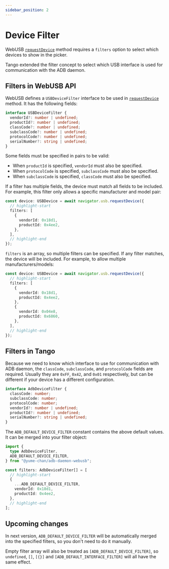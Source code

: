 ```yaml
---
sidebar_position: 2
---
```


# Device Filter

WebUSB [`requestDevice`](https://developer.mozilla.org/en-US/docs/Web/API/USB/requestDevice#filters) method requires a `filters` option to select which devices to show in the picker.

Tango extended the filter concept to select which USB interface is used for communication with the ADB daemon.

## Filters in WebUSB API

WebUSB defines a `USBDeviceFilter` interface to be used in [`requestDevice`](https://developer.mozilla.org/en-US/docs/Web/API/USB/requestDevice#filters) method. It has the following fields:

```ts
interface USBDeviceFilter {
  vendorId?: number | undefined;
  productId?: number | undefined;
  classCode?: number | undefined;
  subclassCode?: number | undefined;
  protocolCode?: number | undefined;
  serialNumber?: string | undefined;
}
```

Some fields must be specified in pairs to be valid:

- When `productId` is specified, `vendorId` must also be specified.
- When `protocolCode` is specified, `subclassCode` must also be specified.
- When `subclassCode` is specified, `classCode` must also be specified.

If a filter has multiple fields, the device must match all fields to be included. For example, this filter only allows a specific manufacturer and model pair:

```ts
const device: USBDevice = await navigator.usb.requestDevice({
  // highlight-start
  filters: [
    {
      vendorId: 0x18d1,
      productId: 0x4ee2,
    },
  ],
  // highlight-end
});
```

`filters` is an array, so multiple filters can be specified. If any filter matches, the device will be included. For example, to allow multiple manufacturers/models:

```ts
const device: USBDevice = await navigator.usb.requestDevice({
  // highlight-start
  filters: [
    {
      vendorId: 0x18d1,
      productId: 0x4ee2,
    },
    {
      vendorId: 0x04e8,
      productId: 0x6860,
    },
  ],
  // highlight-end
});
```

## Filters in Tango

Because we need to know which interface to use for communication with ADB daemon, the `classCode`, `subclassCode`, and `protocolCode` fields are required. Usually they are `0xFF`, `0x42`, and `0x01` respectively, but can be different if your device has a different configuration.

```ts
interface AdbDeviceFilter {
  classCode: number;
  subclassCode: number;
  protocolCode: number;
  vendorId?: number | undefined;
  productId?: number | undefined;
  serialNumber?: string | undefined;
}
```

The `ADB_DEFAULT_DEVICE_FILTER` constant contains the above default values. It can be merged into your filter object:

```ts transpile
import {
  type AdbDeviceFilter,
  ADB_DEFAULT_DEVICE_FILTER,
} from "@yume-chan/adb-daemon-webusb";

const filters: AdbDeviceFilter[] = [
  // highlight-start
  {
    ...ADB_DEFAULT_DEVICE_FILTER,
    vendorId: 0x18d1,
    productId: 0x4ee2,
  },
  // highlight-end
];
```

## Upcoming changes

In next version, `ADB_DEFAULT_DEVICE_FILTER` will be automatically merged into the specified filters, so you don't need to do it manually.

Empty filter array will also be treated as `[ADB_DEFAULT_DEVICE_FILTER]`, so `undefined`, `[]`, `[{}]` and `[ADB_DEFAULT_INTERFACE_FILTER]` will all have the same effect.
